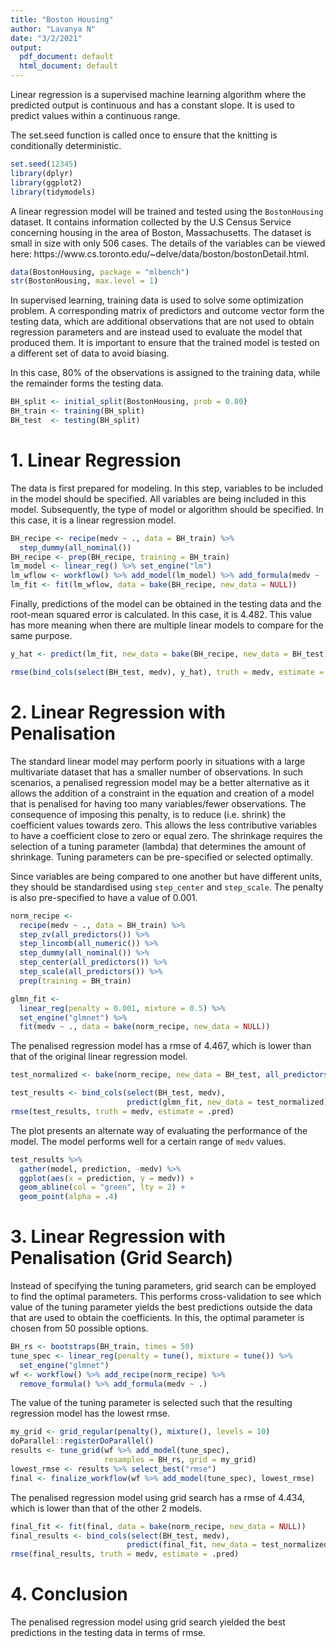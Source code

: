 ---
title: "Boston Housing"
author: "Lavanya N"
date: "3/2/2021"
output:
  pdf_document: default
  html_document: default
---

Linear regression is a supervised machine learning algorithm where the predicted output is continuous and has a constant slope. It is used to predict values within a continuous range.

The set.seed function is called once to ensure that the knitting is conditionally deterministic.

```{r}
set.seed(12345)
library(dplyr)
library(ggplot2)
library(tidymodels)
```

A linear regression model will be trained and tested using the `BostonHousing` dataset. It contains information collected by the U.S Census Service concerning housing in the area of Boston, Massachusetts. The dataset is small in size with only 506 cases. The details of the variables can be viewed here: https://www.cs.toronto.edu/~delve/data/boston/bostonDetail.html.

```{r}
data(BostonHousing, package = "mlbench")
str(BostonHousing, max.level = 1)
```

In supervised learning, training data is used to solve some optimization problem. A corresponding matrix of predictors and outcome vector form the testing data, which are additional observations that are not used to obtain regression parameters and are instead used to evaluate the model that produced them. It is important to ensure that the trained model is tested on a different set of data to avoid biasing.

In this case, 80% of the observations is assigned to the training data, while the remainder forms the testing data.

```{r}
BH_split <- initial_split(BostonHousing, prob = 0.80)
BH_train <- training(BH_split)
BH_test  <- testing(BH_split)
```

# 1. Linear Regression

The data is first prepared for modeling. In this step, variables to be included in the model should be specified. All variables are being included in this model. Subsequently, the type of model or algorithm should be specified. In this case, it is a linear regression model.

```{r}
BH_recipe <- recipe(medv ~ ., data = BH_train) %>%
  step_dummy(all_nominal())
BH_recipe <- prep(BH_recipe, training = BH_train)
lm_model <- linear_reg() %>% set_engine("lm")
lm_wflow <- workflow() %>% add_model(lm_model) %>% add_formula(medv ~ .)
lm_fit <- fit(lm_wflow, data = bake(BH_recipe, new_data = NULL))
```

Finally, predictions of the model can be obtained in the testing data and the root-mean squared error is calculated. In this case, it is 4.482. This value has more meaning when there are multiple linear models to compare for the same purpose.

```{r}
y_hat <- predict(lm_fit, new_data = bake(BH_recipe, new_data = BH_test))
```

```{r}
rmse(bind_cols(select(BH_test, medv), y_hat), truth = medv, estimate = .pred)
```

# 2. Linear Regression with Penalisation

The standard linear model may perform poorly in situations with a large multivariate dataset that has a smaller number of observations. In such scenarios, a penalised regression model may be a better alternative as it allows the addition of a constraint in the equation and creation of a model that is penalised for having too many variables/fewer observations. The consequence of imposing this penalty, is to reduce (i.e. shrink) the coefficient values towards zero. This allows the less contributive variables to have a coefficient close to zero or equal zero. The shrinkage requires the selection of a tuning parameter (lambda) that determines the amount of shrinkage. Tuning parameters can be pre-specified or selected optimally.

Since variables are being compared to one another but have different units, they should be standardised using `step_center` and `step_scale`. The penalty is also pre-specified to have a value of 0.001.

```{r}
norm_recipe <- 
  recipe(medv ~ ., data = BH_train) %>%
  step_zv(all_predictors()) %>%
  step_lincomb(all_numeric()) %>%
  step_dummy(all_nominal()) %>% 
  step_center(all_predictors()) %>%
  step_scale(all_predictors()) %>%
  prep(training = BH_train)

glmn_fit <- 
  linear_reg(penalty = 0.001, mixture = 0.5) %>% 
  set_engine("glmnet") %>%
  fit(medv ~ ., data = bake(norm_recipe, new_data = NULL))
```

The penalised regression model has a rmse of 4.467, which is lower than that of the original linear regression model.

```{r}
test_normalized <- bake(norm_recipe, new_data = BH_test, all_predictors())

test_results <- bind_cols(select(BH_test, medv),
                          predict(glmn_fit, new_data = test_normalized))
rmse(test_results, truth = medv, estimate = .pred)
```

The plot presents an alternate way of evaluating the performance of the model. The model performs well for a certain range of `medv` values.

```{r}
test_results %>% 
  gather(model, prediction, -medv) %>% 
  ggplot(aes(x = prediction, y = medv)) + 
  geom_abline(col = "green", lty = 2) + 
  geom_point(alpha = .4)
```

# 3. Linear Regression with Penalisation (Grid Search)

Instead of specifying the tuning parameters, grid search can be employed to find the optimal parameters. This performs cross-validation to see which value of the tuning parameter yields the best predictions outside the data that are used to obtain the coefficients. In this, the optimal parameter is chosen from 50 possible options.

```{r}
BH_rs <- bootstraps(BH_train, times = 50)
tune_spec <- linear_reg(penalty = tune(), mixture = tune()) %>% 
  set_engine("glmnet")
wf <- workflow() %>% add_recipe(norm_recipe) %>% 
  remove_formula() %>% add_formula(medv ~ .)
```

The value of the tuning parameter is selected such that the resulting regression model has the lowest rmse.

```{r}
my_grid <- grid_regular(penalty(), mixture(), levels = 10)
doParallel::registerDoParallel()
results <- tune_grid(wf %>% add_model(tune_spec), 
                     resamples = BH_rs, grid = my_grid)
lowest_rmse <- results %>% select_best("rmse")
final <- finalize_workflow(wf %>% add_model(tune_spec), lowest_rmse)
```

The penalised regression model using grid search has a rmse of 4.434, which is lower than that of the other 2 models.

```{r}
final_fit <- fit(final, data = bake(norm_recipe, new_data = NULL))
final_results <- bind_cols(select(BH_test, medv),
                          predict(final_fit, new_data = test_normalized))
rmse(final_results, truth = medv, estimate = .pred)
```

# 4. Conclusion

The penalised regression model using grid search yielded the best predictions in the testing data in terms of rmse.